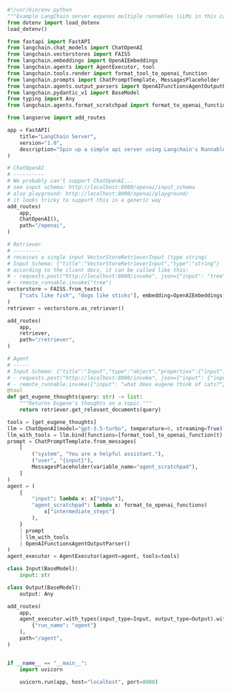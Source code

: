 
```py 
#!/usr/bin/env python
"""Example LangChain server exposes multiple runnables (LLMs in this case)."""
from dotenv import load_dotenv
load_dotenv()

from fastapi import FastAPI
from langchain.chat_models import ChatOpenAI
from langchain.vectorstores import FAISS
from langchain.embeddings import OpenAIEmbeddings
from langchain.agents import AgentExecutor, tool
from langchain.tools.render import format_tool_to_openai_function
from langchain.prompts import ChatPromptTemplate, MessagesPlaceholder
from langchain.agents.output_parsers import OpenAIFunctionsAgentOutputParser
from langchain.pydantic_v1 import BaseModel
from typing import Any
from langchain.agents.format_scratchpad import format_to_openai_functions

from langserve import add_routes

app = FastAPI(
    title="LangChain Server",
    version="1.0",
    description="Spin up a simple api server using Langchain's Runnable interfaces",
)

# ChatOpenAI
# ----------
# We probably can't support ChatOpenAI...
# see input schema: http://localhost:8000/openai/input_schema
# also playground: http://localhost:8000/openai/playground/
# it looks tricky to support this in a generic way
add_routes(
    app,
    ChatOpenAI(),
    path="/openai",
)

# Retriever
# ---------
# receives a single input VectorStoreRetrieverInput (type string)
# Input Schema: {"title":"VectorStoreRetrieverInput","type":"string"}
# according to the client docs, it can be called like this:
# - requests.post("http://localhost:8000/invoke", json={"input": "tree"})
# - remote_runnable.invoke("tree")
vectorstore = FAISS.from_texts(
    ["cats like fish", "dogs like sticks"], embedding=OpenAIEmbeddings()
)
retriever = vectorstore.as_retriever()

add_routes(
    app, 
    retriever,
    path="/retriever",
)

# Agent
# -----
# Input Schema: {"title":"Input","type":"object","properties":{"input":{"title":"Input","type":"string"}},"required":["input"]}
# - requests.post("http://localhost:8000/invoke", json={"input": {"input": "what does eugene think of cats?"}})
# - remote_runnable.invoke({"input": "what does eugene think of cats?"})
@tool
def get_eugene_thoughts(query: str) -> list:
    """Returns Eugene's thoughts on a topic."""
    return retriever.get_relevant_documents(query)

tools = [get_eugene_thoughts]
llm = ChatOpenAI(model="gpt-3.5-turbo", temperature=0, streaming=True)
llm_with_tools = llm.bind(functions=[format_tool_to_openai_function(t) for t in tools])
prompt = ChatPromptTemplate.from_messages(
    [
        ("system", "You are a helpful assistant."),
        ("user", "{input}"),
        MessagesPlaceholder(variable_name="agent_scratchpad"),
    ]
)
agent = (
    {
        "input": lambda x: x["input"],
        "agent_scratchpad": lambda x: format_to_openai_functions(
            x["intermediate_steps"]
        ),
    }
    | prompt
    | llm_with_tools
    | OpenAIFunctionsAgentOutputParser()
)
agent_executor = AgentExecutor(agent=agent, tools=tools)

class Input(BaseModel):
    input: str

class Output(BaseModel):
    output: Any

add_routes(
    app,
    agent_executor.with_types(input_type=Input, output_type=Output).with_config(
        {"run_name": "agent"}
    ),
    path="/agent",
)


if __name__ == "__main__":
    import uvicorn

    uvicorn.run(app, host="localhost", port=8000)
```
      